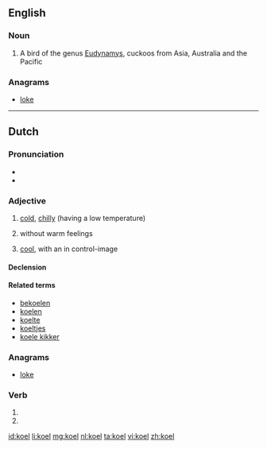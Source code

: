==English==
{{wikipedia}}

===Noun===
{{en-noun}}

# A bird of the genus [[Eudynamys]], cuckoos from Asia, Australia and the Pacific
<!--very melodious voice. (In India, the word "koel" is synonymous to "nightingale")-->

===Anagrams===
* [[loke#English|loke]]

----

==Dutch==

===Pronunciation===
* {{audio|Nl-koel.ogg|Audio}}
* {{homophones|cool|lang=nl}}

===Adjective===
{{nl-adj}}

# {{literally|lang=nl}} [[cold]], [[chilly]] (having a low temperature)
# {{figuratively|lang=nl}} without warm feelings
# {{figuratively|lang=nl}} [[cool]], with an in control-image

====Declension====
{{nl-decl-adj}}

====Related terms====
* [[bekoelen]]
* [[koelen]]
* [[koelte]]
* [[koeltjes]]
* [[koele kikker]]

===Anagrams===
* [[loke#Dutch|loke]]

===Verb===
{{infl|nl|verb form}}

# {{nl-verb-form|p=1|n=sg|t=pres|m=ind|koelen}}
# {{nl-verb-form|m=imp|koelen}}

[[id:koel]]
[[li:koel]]
[[mg:koel]]
[[nl:koel]]
[[ta:koel]]
[[vi:koel]]
[[zh:koel]]
